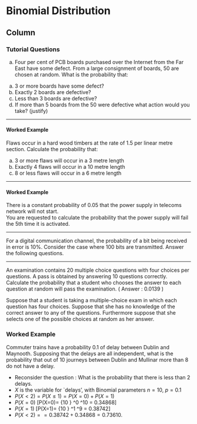Binomial Distribution {data-navmenu="Tutorial Questions"}
=====================================

Column {.tabset}
-------------------------------------------------

### Tutorial Questions
(a)  Four  per cent of PCB boards purchased over the Internet from the Far East have some defect.  From a large consignment of boards, 50 are chosen at random.  What is the probability that:

a. 3 or more boards have some defect?
b. Exactly 2 boards are defective?
c. Less than 3 boards are defective?
d. If more than 5 boards from the 50 were defective what action would you take? (justify)

----

<h4> Worked Example </h4>

Flaws occur in a hard wood timbers  at the rate of 1.5 per linear  metre section.  Calculate the probability that:

a. 3 or more flaws will occur in a 3  metre length 
b. Exactly 4 flaws will occur in a 10 metre length
c. 8 or less flaws will occur in a 6  metre length 


----

<h4> Worked Example </h4>

There is a constant probability of 0.05  that the power supply in telecoms network will not start.  
You are requested to calculate the probability that the power supply will fail the 5th time it is activated.



---

For a digital communication channel, the probability of a bit being received in error is $10\%$. Consider the case where 100 bits are transmitted. Answer the following questions.

\begin{itemize}
\item[i] (3 marks)	What is the probability that the number of bits received in error is 10?
\item[ii] (2 marks) What is the probability that the number of bits received in error is greater than 10?
\item[iii] (2 marks)	What is the probability that the number of bits received in error does not exceed 20?
\end{itemize}

---

\newpage 
An examination contains 20 multiple choice questions with four choices per questions. 
A pass is obtained by answering  10 questions correctly. 
Calculate the probability that a student who chooses the answer to each question at random will pass the examination.  ( Answer : 0.0139 )

\newpage 
\noindent Suppose that a student is taking a multiple-choice exam in which each question has four choices.
Suppose that she has no knowledge of the correct answer to any of the questions. Furthermore suppose that she selects one of the possible choices at random as her answer.
\begin{itemize}
\item If there are five multiple-choice questions on the exam, what is the probability that she will answer four questions correctly.
\item  What is the probability that she will answer none of the questions correctly?
\item  What is the probability that she will answer at least two questions correctly?
\end{itemize}


### Worked Example

 Commuter trains have a probability 0.1 of delay
between Dublin and Maynooth. Supposing that the delays are all independent,
what is the probability that out of 10 journeys between Dublin and
Mullinar more than 8 do not have a delay.

*  Reconsider the question : What is the probability that there is less than 2 delays.
*  $X$ is the variable for `delays', with Binomial parameters $n=10$, $p=0.1$
*  $P(X < 2) = P(X \leq 1) = P(X=0)+P(X=1)$
*  $P(X=0)$
\[P(X=0)= {10 \choose 0} \times 0.1^0  \times 0.9^10 = 0.34868\]
*  $P(X=1)$
\[P(X=1)= {10 \choose 1} \times 0.1^1  \times 0.9^9 = 0.38742\]
*  $P(X < 2) = = 0.38742 + 0.34868 = 0.73610.$
